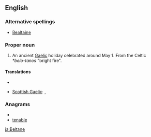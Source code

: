 ==English==
{{wikipedia}}
===Alternative spellings===
*[[Bealtaine]]

===Proper noun===
{{en-proper-noun}}

# An ancient [[Gaels|Gaelic]] holiday celebrated around May 1. From the Celtic ''*belo-tanos'' "bright fire".

====Translations====
{{trans-top|Gaelic holiday}}
* {{trreq|Irish}}
{{trans-mid}}
* [[Scottish Gaelic]]: {{t-|gd|Là Bealltainn|m|xs=Scottish Gaelic}}, {{t-|gd|Là Buidhe Bealltainn|m|xs=Scottish Gaelic}}
{{trans-bottom}}

===Anagrams===
* {{alphagram|abeelnt}}
* [[tenable#English|tenable]]


[[ja:Beltane]]